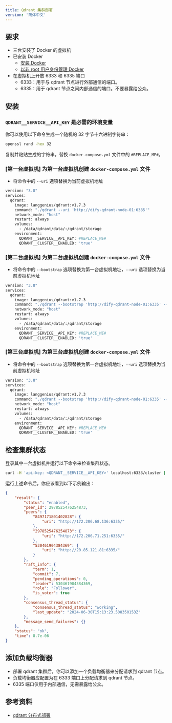 ```yaml
---
title: Qdrant 集群部署
version: '简体中文'
---
```


## 要求
- 三台安装了 Docker 的虚拟机
- 已安装 Docker
  - [安装 Docker](https://docs.docker.com/engine/install/ubuntu/#install-using-the-repository)
  - [以非 root 用户身份管理 Docker](https://docs.docker.com/engine/install/linux-postinstall/#manage-docker-as-a-non-root-user)
- 在虚拟机上开放 6333 和 6335 端口
  - 6333：用于与 qdrant 节点进行外部通信的端口。
  - 6335：用于 qdrant 节点之间内部通信的端口。不要暴露给公众。

## 安装
### `QDRANT__SERVICE__API_KEY` 是必需的环境变量
你可以使用以下命令生成一个随机的 32 字节十六进制字符串：

```bash
openssl rand -hex 32
````


复制并粘贴生成的字符串，替换 `docker-compose.yml` 文件中的 `#REPLACE_ME#`。

### [第一台虚拟机] 为第一台虚拟机创建 `docker-compose.yml` 文件
- 将命令中的 `--uri` 选项替换为当前虚拟机地址

````bash
version: "3.8"
services:
  qdrant:
    image: langgenius/qdrant:v1.7.3
    command: "./qdrant --uri 'http://dify-qdrant-node-01:6335'"
    network_mode: "host"
    restart: always
    volumes:
      - /data/qdrant/data/:/qdrant/storage
    environment:
      QDRANT__SERVICE__API_KEY: #REPLACE_ME#
      QDRANT__CLUSTER__ENABLED: 'true'
````


### [第二台虚拟机] 为第二台虚拟机创建 `docker-compose.yml` 文件
- 将命令中的 `--bootstrap` 选项替换为第一台虚拟机地址，`--uri` 选项替换为当前虚拟机地址

````bash
version: "3.8"
services:
  qdrant:
    image: langgenius/qdrant:v1.7.3
    command: "./qdrant --bootstrap 'http://dify-qdrant-node-01:6335' --uri 'http://dify-qdrant-node-02:6335'"
    network_mode: "host"
    restart: always
    volumes:
      - /data/qdrant/data/:/qdrant/storage
    environment:
      QDRANT__SERVICE__API_KEY: #REPLACE_ME#
      QDRANT__CLUSTER__ENABLED: 'true'
````


### [第三台虚拟机] 为第三台虚拟机创建 `docker-compose.yml` 文件
- 将命令中的 `--bootstrap` 选项替换为第一台虚拟机地址，`--uri` 选项替换为当前虚拟机地址

````bash
version: "3.8"
services:
  qdrant:
    image: langgenius/qdrant:v1.7.3
    command: "./qdrant --bootstrap 'http://dify-qdrant-node-01:6335' --uri 'http://dify-qdrant-node-03:6335'"
    network_mode: "host"
    restart: always
    volumes:
      - /data/qdrant/data/:/qdrant/storage
    environment:
      QDRANT__SERVICE__API_KEY: #REPLACE_ME#
      QDRANT__CLUSTER__ENABLED: 'true'
````


## 检查集群状态
登录其中一台虚拟机并运行以下命令来检查集群状态。
````bash
curl -H 'api-key: <QDRANT__SERVICE__API_KEY>' localhost:6333/cluster | python3 -m json.tool
````


运行上述命令后，你应该看到以下示例输出：


````json
{
    "result": {
        "status": "enabled",
        "peer_id": 2978525476254873,
        "peers": {
            "8497171801402828": {
                "uri": "http://172.206.68.136:6335/"
            },
            "2978525476254873": {
                "uri": "http://172.206.71.251:6335/"
            },
            "530461904384369": {
                "uri": "http://20.85.121.81:6335/"
            }
        },
        "raft_info": {
            "term": 1,
            "commit": 7,
            "pending_operations": 0,
            "leader": 530461904384369,
            "role": "Follower",
            "is_voter": true
        },
        "consensus_thread_status": {
            "consensus_thread_status": "working",
            "last_update": "2024-06-30T15:13:23.508350153Z"
        },
        "message_send_failures": {}
    },
    "status": "ok",
    "time": 8.7e-06
}
````


## 添加负载均衡器
- 部署 qdrant 集群后，你可以添加一个负载均衡器来分配请求到 qdrant 节点。
- 负载均衡器应配置为在 6333 端口上分配请求到 qdrant 节点。
- 6335 端口仅用于内部通信，无需暴露给公众。

## 参考资料
- [qdrant 分布式部署](https://qdrant.tech/documentation/guides/distributed_deployment/)
